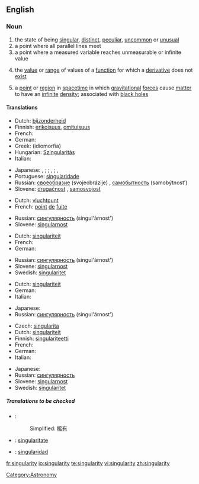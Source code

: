 {{wikipedia}}
==English==

===Noun===
{{en-noun|singularities}}

# the state of being [[singular]], [[distinct]], [[peculiar]], [[uncommon]] or [[unusual]]
# a point where all parallel lines meet
# a point where a measured variable reaches unmeasurable or infinite value
# {{mathematics}} the [[value]] or [[range]] of values of a [[function]] for which a [[derivative]] does not [[exist]]
# {{physics}} a [[point]] or [[region]] in [[spacetime]] in which [[gravitational]] [[force]]s cause [[matter]] to have an [[infinite]] [[density]]; associated with [[black hole]]s

====Translations====
{{trans-top|peculiar}}
* Dutch: [[bijzonderheid]] {{f}}
* Finnish: [[erikoisuus]], [[omituisuus]]
* French: {{t+|fr|singularité|f}}
* German: {{t+|de|Eigenheit|f}}
* Greek: {{t|el|ιδιομορφία|f|sc=Grek}} (idiomorfía)
* Hungarian: [[Szingularitás]]
* Italian: {{t-|it|singolarità|f}}
{{trans-mid}}
* Japanese: {{qualifier|singular}} {{t|ja|sc=Jpan|単独性|tr=tandokusē}}, {{t|ja|sc=Jpan|単一性|tr=tan'itsusē}}; {{qualifier|uncommon}} {{t|ja|sc=Jpan|特異性|tr=tokuisē}}; {{qualifier|odd}} {{t|ja|sc=Jpan|奇妙|tr=kimyō}}, {{t|ja|sc=Jpan|風変わり|tr=fūgawari}}; {{qualifier|supremely rare}} {{t|ja|sc=Jpan|非凡|tr=hibon}}, {{t|ja|sc=Jpan|希有|tr=keu}}
* Portuguese: [[singularidade]] {{f}}
* Russian: [[своеобразие]] (svojeobrázije) {{n}}, [[самобытность]] (samobýtnost’) {{f}}
* Slovene: [[drugačnost]] {{f}}, [[samosvojost]] {{f}}
{{trans-bottom}}

{{trans-top|point where all lines meet}}
* Dutch: [[vluchtpunt]] {{n}}
* French: [[point]] {{m}} [[de]] [[fuite]]
{{trans-mid}}
* Russian: [[сингулярность]] (singul'árnost') {{f}}
* Slovene: [[singularnost]] {{f}}
{{trans-bottom}}

{{trans-top|point where infinite value is reached}}
* Dutch: [[singulariteit]] {{f}}
* French: {{t+|fr|singularité|f}}
* German: {{t+|de|Singularität|f}}
{{trans-mid}}
* Russian: [[сингулярность]] (singul'árnost') {{f}}
* Slovene: [[singularnost]] {{f}}
* Swedish: [[singularitet]] {{c}}
{{trans-bottom}}

{{trans-top|mathematics: value for which a derivative does not exist}}
* Dutch: [[singulariteit]] {{f}}
* German: {{t+|de|Singularität|f}}
* Italian: {{t-|it|singolarità|f}}
{{trans-mid}}
* Japanese: {{t|ja|sc=Jpan|特異点|tr=tokuiten}}
* Russian: [[сингулярность]] (singul'árnost') {{f}}
{{trans-bottom}}

{{trans-top|physics: point of infinite density}}
* Czech: [[singularita]] {{f}}
* Dutch: [[singulariteit]] {{f}}
* Finnish: [[singulariteetti]]
* French: {{t+|fr|singularité|f}}
* German: {{t+|de|Singularität|f}}
* Italian: {{t-|it|singolarità|f}}
{{trans-mid}}
* Japanese: {{t|ja|sc=Jpan|特異点|tr=tokuiten}}
* Russian: [[сингулярность]]
* Slovene: [[singularnost]] {{f}}
* Swedish: [[singularitet]] {{c}}
{{trans-bottom}}

=====Translations to be checked=====
{{checktrans}}
*{{ttbc|Chinese}}:
*:Simplified: [[稀有]]
*{{ttbc|Interlingua}}: [[singularitate]]
*{{ttbc|Spanish}}: [[singularidad]] {{f}}

[[Category:Astronomy]]

[[fr:singularity]]
[[io:singularity]]
[[te:singularity]]
[[vi:singularity]]
[[zh:singularity]]